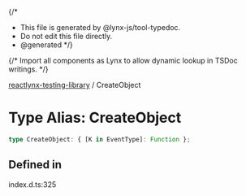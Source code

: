 {/*
* This file is generated by @lynx-js/tool-typedoc.
* Do not edit this file directly.
* @generated
*/}

{/* Import all components as Lynx to allow dynamic lookup in TSDoc writings. */}


[reactlynx-testing-library](/api/reactlynx-testing-library/index.mdx) / CreateObject

# Type Alias: CreateObject

```ts
type CreateObject: { [K in EventType]: Function };
```

## Defined in

index.d.ts:325
